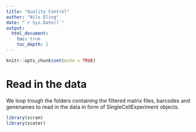 ```yaml
---
title: "Quality Control"
author: "Nils Eling"
date: "`r Sys.Date()`"
output: 
  html_document:
    toc: true
    toc_depth: 2
---
```


```r
knitr::opts_chunk$set(echo = TRUE)
```

# Read in the data

We loop trough the folders containing the filtered matrix files, barcodes and genenames to read in the data in form of SingleCellExperiment objects.

```r
library(scran)
library(scater)
```

```r

```